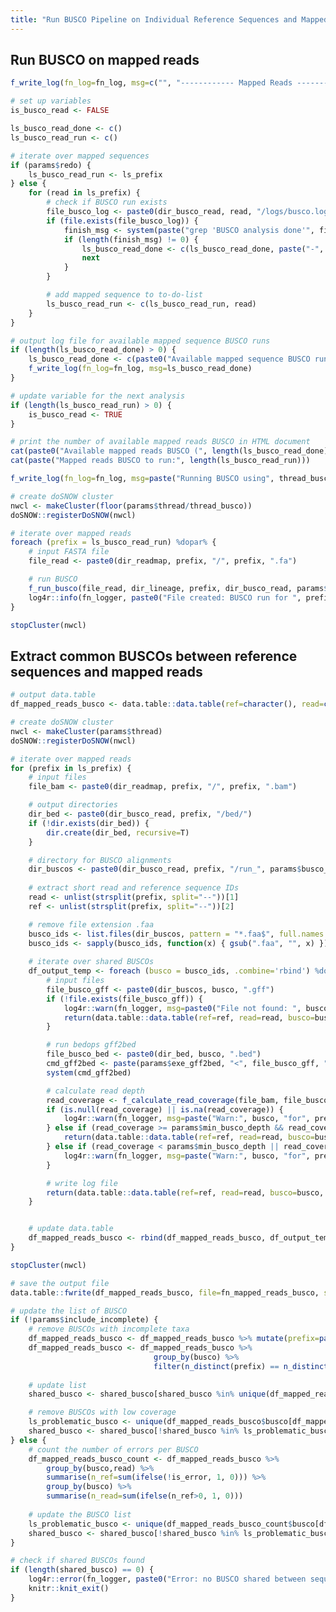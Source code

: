 ```yaml
---
title: "Run BUSCO Pipeline on Individual Reference Sequences and Mapped Reads"
---
```


## Run BUSCO on mapped reads
```r
f_write_log(fn_log=fn_log, msg=c("", "------------ Mapped Reads ----------"))

# set up variables
is_busco_read <- FALSE

ls_busco_read_done <- c()
ls_busco_read_run <- c()

# iterate over mapped sequences
if (params$redo) {
    ls_busco_read_run <- ls_prefix
} else {
    for (read in ls_prefix) {
        # check if BUSCO run exists
        file_busco_log <- paste0(dir_busco_read, read, "/logs/busco.log")
        if (file.exists(file_busco_log)) {
            finish_msg <- system(paste("grep 'BUSCO analysis done'", file_busco_log), intern=T)
            if (length(finish_msg) != 0) {
                ls_busco_read_done <- c(ls_busco_read_done, paste("-", read))
                next
            }
        }

        # add mapped sequence to to-do-list
        ls_busco_read_run <- c(ls_busco_read_run, read)
    }
}

# output log file for available mapped sequence BUSCO runs
if (length(ls_busco_read_done) > 0) {
    ls_busco_read_done <- c(paste0("Available mapped sequence BUSCO runs (", length(ls_busco_read_done), "/", length(ls_prefix), ")"), ls_busco_read_done, "")
    f_write_log(fn_log=fn_log, msg=ls_busco_read_done)
}

# update variable for the next analysis
if (length(ls_busco_read_run) > 0) {
    is_busco_read <- TRUE
}
```

```r
# print the number of available mapped reads BUSCO in HTML document
cat(paste0("Available mapped reads BUSCO (", length(ls_busco_read_done), "/", length(ls_prefix), ")"))
cat(paste("Mapped reads BUSCO to run:", length(ls_busco_read_run)))
```

```r
f_write_log(fn_log=fn_log, msg=paste("Running BUSCO using", thread_busco, "threads"))

# create doSNOW cluster
nwcl <- makeCluster(floor(params$thread/thread_busco))
doSNOW::registerDoSNOW(nwcl)

# iterate over mapped reads
foreach (prefix = ls_busco_read_run) %dopar% {
    # input FASTA file
    file_read <- paste0(dir_readmap, prefix, "/", prefix, ".fa")

    # run BUSCO
    f_run_busco(file_read, dir_lineage, prefix, dir_busco_read, params$busco_mode, thread_busco, params$exe_busco)
    log4r::info(fn_logger, paste0("File created: BUSCO run for ", prefix, "."))
}

stopCluster(nwcl)
```

## Extract common BUSCOs between reference sequences and mapped reads
```r
# output data.table
df_mapped_reads_busco <- data.table::data.table(ref=character(), read=character(), busco=character(), is_error=logical())

# create doSNOW cluster
nwcl <- makeCluster(params$thread)
doSNOW::registerDoSNOW(nwcl)

# iterate over mapped reads
for (prefix in ls_prefix) {
    # input files
    file_bam <- paste0(dir_readmap, prefix, "/", prefix, ".bam")

    # output directories
    dir_bed <- paste0(dir_busco_read, prefix, "/bed/")
    if (!dir.exists(dir_bed)) {
        dir.create(dir_bed, recursive=T)
    }

    # directory for BUSCO alignments
    dir_buscos <- paste0(dir_busco_read, prefix, "/run_", params$busco_lineage, "/busco_sequences/single_copy_busco_sequences/")
    
    # extract short read and reference sequence IDs
    read <- unlist(strsplit(prefix, split="--"))[1]
    ref <- unlist(strsplit(prefix, split="--"))[2]

    # remove file extension .faa
    busco_ids <- list.files(dir_buscos, pattern = "*.faa$", full.names = F, recursive = F)
    busco_ids <- sapply(busco_ids, function(x) { gsub(".faa", "", x) })
    
    # iterate over shared BUSCOs
    df_output_temp <- foreach (busco = busco_ids, .combine='rbind') %dopar% {
        # input files
        file_busco_gff <- paste0(dir_buscos, busco, ".gff")
        if (!file.exists(file_busco_gff)) {
            log4r::warn(fn_logger, msg=paste0("File not found: ", busco, " GFF for ", prefix, ". Skipped."))
            return(data.table::data.table(ref=ref, read=read, busco=busco, is_error=TRUE))
        }

        # run bedops gff2bed
        file_busco_bed <- paste0(dir_bed, busco, ".bed")
        cmd_gff2bed <- paste(params$exe_gff2bed, "<", file_busco_gff, ">", file_busco_bed)
        system(cmd_gff2bed)

        # calculate read depth
        read_coverage <- f_calculate_read_coverage(file_bam, file_busco_bed, params$exe_samtools)
        if (is.null(read_coverage) || is.na(read_coverage)) {
            log4r::warn(fn_logger, msg=paste("Warn:", busco, "for", prefix, "has invalid coverage"))
        } else if (read_coverage >= params$min_busco_depth && read_coverage <= params$max_busco_depth) {
            return(data.table::data.table(ref=ref, read=read, busco=busco, is_error=FALSE))
        } else if (read_coverage < params$min_busco_depth || read_coverage > params$max_busco_depth) {
            log4r::warn(fn_logger, msg=paste("Warn:", busco, "for", prefix, "has average CDS read depth of", read_coverage))
        }

        # write log file
        return(data.table::data.table(ref=ref, read=read, busco=busco, is_error=TRUE))
    }


    # update data.table
    df_mapped_reads_busco <- rbind(df_mapped_reads_busco, df_output_temp)
}

stopCluster(nwcl)

# save the output file
data.table::fwrite(df_mapped_reads_busco, file=fn_mapped_reads_busco, sep="\t", quote=F)

# update the list of BUSCO
if (!params$include_incomplete) {
    # remove BUSCOs with incomplete taxa
    df_mapped_reads_busco <- df_mapped_reads_busco %>% mutate(prefix=paste0(read,"--",ref))
    df_mapped_reads_busco <- df_mapped_reads_busco %>%
                                group_by(busco) %>%
                                filter(n_distinct(prefix) == n_distinct(df_mapped_reads_busco$prefix))
    
    # update list
    shared_busco <- shared_busco[shared_busco %in% unique(df_mapped_reads_busco$busco)]

    # remove BUSCOs with low coverage
    ls_problematic_busco <- unique(df_mapped_reads_busco$busco[df_mapped_reads_busco$is_error])
    shared_busco <- shared_busco[!shared_busco %in% ls_problematic_busco]
} else {
    # count the number of errors per BUSCO
    df_mapped_reads_busco_count <- df_mapped_reads_busco %>%
        group_by(busco,read) %>%
        summarise(n_ref=sum(ifelse(!is_error, 1, 0))) %>%
        group_by(busco) %>%
        summarise(n_read=sum(ifelse(n_ref>0, 1, 0)))
    
    # update the BUSCO list
    ls_problematic_busco <- unique(df_mapped_reads_busco_count$busco[df_mapped_reads_busco_count$n_read < params$min_taxa])
    shared_busco <- shared_busco[!shared_busco %in% ls_problematic_busco]
}

# check if shared BUSCOs found
if (length(shared_busco) == 0) {
    log4r::error(fn_logger, paste0("Error: no BUSCO shared between sequences. Exited."))
    knitr::knit_exit()
}
```